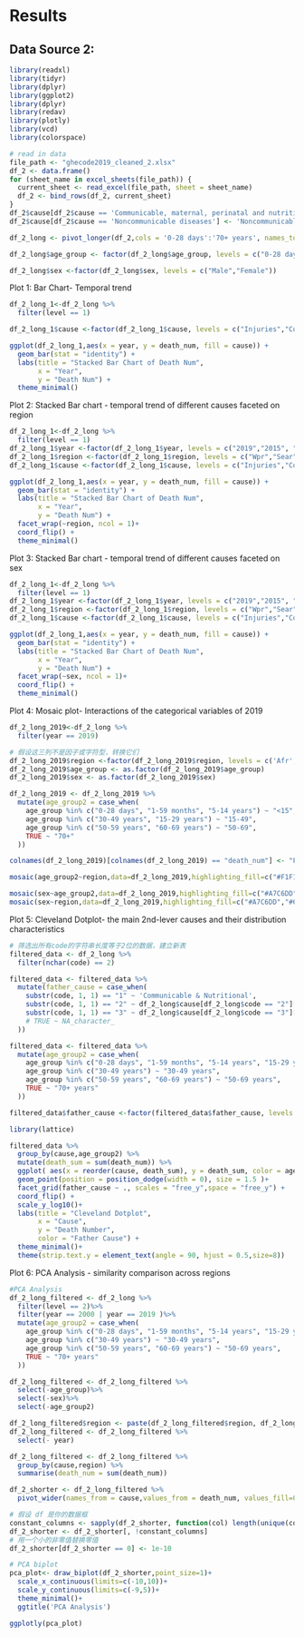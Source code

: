 # Results

## Data Source 2:

```r
library(readxl)
library(tidyr)
library(dplyr)
library(ggplot2)
library(dplyr)
library(redav)
library(plotly)
library(vcd)
library(colorspace)
```

```r
# read in data
file_path <- "ghecode2019_cleaned_2.xlsx"
df_2 <- data.frame()
for (sheet_name in excel_sheets(file_path)) {
  current_sheet <- read_excel(file_path, sheet = sheet_name)
  df_2 <- bind_rows(df_2, current_sheet)
}
df_2$cause[df_2$cause == 'Communicable, maternal, perinatal and nutritional conditions'] <- 'Communicable & Nutritional'
df_2$cause[df_2$cause == 'Noncommunicable diseases'] <- 'Noncommunicable'

df_2_long <- pivot_longer(df_2,cols = '0-28 days':'70+ years', names_to = "age_group", values_to = "death_num")

df_2_long$age_group <- factor(df_2_long$age_group, levels = c("0-28 days", "1-59 months", "5-14 years", "15-29 years", "30-49 years", "50-59 years", "60-69 years","70+ years"))

df_2_long$sex <-factor(df_2_long$sex, levels = c("Male","Female"))

```
Plot 1: Bar Chart- Temporal trend
```r

df_2_long_1<-df_2_long %>%
  filter(level == 1)

df_2_long_1$cause <-factor(df_2_long_1$cause, levels = c("Injuries","Communicable & Nutritional","Noncommunicable"))

ggplot(df_2_long_1,aes(x = year, y = death_num, fill = cause)) +
  geom_bar(stat = "identity") +
  labs(title = "Stacked Bar Chart of Death Num",
       x = "Year",
       y = "Death Num") +
  theme_minimal()

```
Plot 2: Stacked Bar chart - temporal trend of different causes faceted on region
```r

df_2_long_1<-df_2_long %>%
  filter(level == 1)
df_2_long_1$year <-factor(df_2_long_1$year, levels = c("2019","2015", "2010","2000"))
df_2_long_1$region <-factor(df_2_long_1$region, levels = c("Wpr","Sear","Eur",'Afr','Amr','Emr'))
df_2_long_1$cause <-factor(df_2_long_1$cause, levels = c("Injuries","Communicable & Nutritional","Noncommunicable"))

ggplot(df_2_long_1,aes(x = year, y = death_num, fill = cause)) +
  geom_bar(stat = "identity") +
  labs(title = "Stacked Bar Chart of Death Num",
       x = "Year",
       y = "Death Num") +
  facet_wrap(~region, ncol = 1)+
  coord_flip() +
  theme_minimal()

```
Plot 3: Stacked Bar chart - temporal trend of different causes faceted on sex
```r

df_2_long_1<-df_2_long %>%
  filter(level == 1)
df_2_long_1$year <-factor(df_2_long_1$year, levels = c("2019","2015", "2010","2000"))
df_2_long_1$region <-factor(df_2_long_1$region, levels = c("Wpr","Sear","Eur",'Afr','Amr','Emr'))
df_2_long_1$cause <-factor(df_2_long_1$cause, levels = c("Injuries","Communicable & Nutritional","Noncommunicable"))

ggplot(df_2_long_1,aes(x = year, y = death_num, fill = cause)) +
  geom_bar(stat = "identity") +
  labs(title = "Stacked Bar Chart of Death Num",
       x = "Year",
       y = "Death Num") +
  facet_wrap(~sex, ncol = 1)+
  coord_flip() +
  theme_minimal()

```



Plot 4: Mosaic plot- Interactions of the categorical variables of 2019
```r

df_2_long_2019<-df_2_long %>%
  filter(year == 2019)

# 假设这三列不是因子或字符型，转换它们
df_2_long_2019$region <-factor(df_2_long_2019$region, levels = c('Afr','Emr',"Sear",'Amr',"Wpr","Eur"))
df_2_long_2019$age_group <- as.factor(df_2_long_2019$age_group)
df_2_long_2019$sex <- as.factor(df_2_long_2019$sex)

df_2_long_2019 <- df_2_long_2019 %>%
  mutate(age_group2 = case_when(
    age_group %in% c("0-28 days", "1-59 months", "5-14 years") ~ "<15",
    age_group %in% c("30-49 years", "15-29 years") ~ "15-49",
    age_group %in% c("50-59 years", "60-69 years") ~ "50-69",
    TRUE ~ "70+"
  ))

colnames(df_2_long_2019)[colnames(df_2_long_2019) == "death_num"] <- "Freq"

mosaic(age_group2~region,data=df_2_long_2019,highlighting_fill=c("#F1F1F1","#A7C6DD","#7C7BB2","#6B0077"),direction=c('v','h'))

```
```r
mosaic(sex~age_group2,data=df_2_long_2019,highlighting_fill=c("#A7C6DD","#6B0077"),direction=c('v','h','h'))
mosaic(sex~region,data=df_2_long_2019,highlighting_fill=c("#A7C6DD","#6B0077"),direction=c('v','h'))
```

Plot 5: Cleveland Dotplot- the main 2nd-lever causes and their distribution characteristics
```r

# 筛选出所有code的字符串长度等于2位的数据，建立新表
filtered_data <- df_2_long %>%
  filter(nchar(code) == 2)

filtered_data <- filtered_data %>%
  mutate(father_cause = case_when(
    substr(code, 1, 1) == "1" ~ 'Communicable & Nutritional',
    substr(code, 1, 1) == "2" ~ df_2_long$cause[df_2_long$code == "2"][1],
    substr(code, 1, 1) == "3" ~ df_2_long$cause[df_2_long$code == "3"][1],
    # TRUE ~ NA_character_
  ))

filtered_data <- filtered_data %>%
  mutate(age_group2 = case_when(
    age_group %in% c("0-28 days", "1-59 months", "5-14 years", "15-29 years") ~ "<30 years",
    age_group %in% c("30-49 years") ~ "30-49 years",
    age_group %in% c("50-59 years", "60-69 years") ~ "50-69 years",
    TRUE ~ "70+ years"
  ))

filtered_data$father_cause <-factor(filtered_data$father_cause, levels = c("Noncommunicable","Communicable & Nutritional","Injuries"))

library(lattice)

filtered_data %>%
  group_by(cause,age_group2) %>%
  mutate(death_sum = sum(death_num)) %>%
  ggplot( aes(x = reorder(cause, death_sum), y = death_sum, color = age_group2)) +
  geom_point(position = position_dodge(width = 0), size = 1.5 )+
  facet_grid(father_cause ~ ., scales = "free_y",space = "free_y") +
  coord_flip() +
  scale_y_log10()+
  labs(title = "Cleveland Dotplot",
       x = "Cause",
       y = "Death Number",
       color = "Father Cause") +
  theme_minimal()+
  theme(strip.text.y = element_text(angle = 90, hjust = 0.5,size=8))

```

Plot 6: PCA Analysis - similarity comparison across regions
```r
#PCA Analysis
df_2_long_filtered <- df_2_long %>%
  filter(level == 2)%>%
  filter(year == 2000 | year == 2019 )%>%
  mutate(age_group2 = case_when(
    age_group %in% c("0-28 days", "1-59 months", "5-14 years", "15-29 years") ~ "<30 years",
    age_group %in% c("30-49 years") ~ "30-49 years",
    age_group %in% c("50-59 years", "60-69 years") ~ "50-69 years",
    TRUE ~ "70+ years"
  ))

df_2_long_filtered <- df_2_long_filtered %>%
  select(-age_group)%>%
  select(-sex)%>%
  select(-age_group2)

df_2_long_filtered$region <- paste(df_2_long_filtered$region, df_2_long_filtered$year, sep = "_")
df_2_long_filtered <- df_2_long_filtered %>%
  select(- year)

df_2_long_filtered <- df_2_long_filtered %>%
  group_by(cause,region) %>%
  summarise(death_num = sum(death_num))

df_2_shorter <- df_2_long_filtered %>%
  pivot_wider(names_from = cause,values_from = death_num, values_fill=0)

# 假设 df 是你的数据框
constant_columns <- sapply(df_2_shorter, function(col) length(unique(col)) == 1)
df_2_shorter <- df_2_shorter[, !constant_columns]
# 用一个小的非零值替换零值
df_2_shorter[df_2_shorter == 0] <- 1e-10

# PCA biplot
pca_plot<- draw_biplot(df_2_shorter,point_size=1)+
  scale_x_continuous(limits=c(-10,10))+
  scale_y_continuous(limits=c(-9,5))+
  theme_minimal()+
  ggtitle('PCA Analysis')

ggplotly(pca_plot)
```


```r




```


